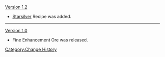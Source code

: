 [[Version 1.2]]
*[[Starsilver]] Recipe was added.
----
[[Version 1.0]]
*Fine Enhancement Ore was released.
<noinclude>[[Category:Change History]]</noinclude>